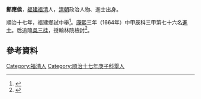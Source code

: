 '''鄭應侯'''，[[福建|福建]][[福清|福清]]人，[[清朝|清朝]]政治人物、進士出身。

順治十七年，福建鄉試中舉<ref>{{cite book|author1=福州市地方志编纂委员会|editor=（清）徐景熹主修|title=福州府志 中|date=2001年7月|publisher=福州：海风出版社|isbn=7-80597-361-X|pages=696|accessdate=2016-11-09}}</ref>。[[康熙|康熙]]三年（1664年）中甲辰科三甲第七十六名[[進士|進士]]。后追隨[[吳三桂|吳三桂]]，授翰林院檢討<ref>{{cite book|editor=刘凤云|title=明清史学术文库 清代三藩研究|date=2012年7月|publisher=故宫出版社|isbn=978-7-5134-0290-3|pages=174|accessdate=2016-11-10}}</ref>。

==參考資料==
{{reflist}}
{{清朝人物小作品}}
{{康熙三年甲辰科殿試金榜}}
[[Category:福清人|Category:福清人]]
[[Category:順治十七年庚子科舉人|Category:順治十七年庚子科舉人]]
